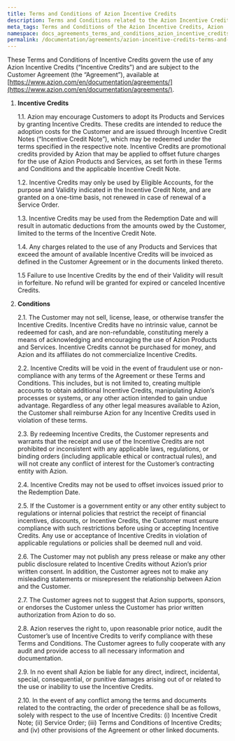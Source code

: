 ```yaml
---
title: Terms and Conditions of Azion Incentive Credits
description: Terms and Conditions related to the Azion Incentive Credits
meta_tags: Terms and Conditions of the Azion Incentive Credits, Azion
namespace: docs_agreements_terms_and_conditions_azion_incentive_credits
permalink: /documentation/agreements/azion-incentive-credits-terms-and-conditions/
---
```


These Terms and Conditions of Incentive Credits govern the use of any Azion Incentive Credits (“Incentive Credits”) and are subject to the Customer Agreement (the “Agreement”), available at [https://www.azion.com/en/documentation/agreements/](https://www.azion.com/en/documentation/agreements/).

1. **Incentive Credits**

   1.1. Azion may encourage Customers to adopt its Products and Services by granting Incentive Credits. These credits are intended to reduce the adoption costs for the Customer and are issued through Incentive Credit Notes (“Incentive Credit Note”), which may be redeemed under the terms specified in the respective note. Incentive Credits are promotional credits provided by Azion that may be applied to offset future charges for the use of Azion Products and Services, as set forth in these Terms and Conditions and the applicable Incentive Credit Note.

   1.2. Incentive Credits may only be used by Eligible Accounts, for the purpose and Validity indicated in the Incentive Credit Note, and are granted on a one-time basis, not renewed in case of renewal of a Service Order.

   1.3. Incentive Credits may be used from the Redemption Date and will result in automatic deductions from the amounts owed by the Customer, limited to the terms of the Incentive Credit Note.

   1.4. Any charges related to the use of any Products and Services that exceed the amount of available Incentive Credits will be invoiced as defined in the Customer Agreement or in the documents linked thereto.

   1.5 Failure to use Incentive Credits by the end of their Validity will result in forfeiture. No refund will be granted for expired or canceled Incentive Credits.

2. **Conditions**

   2.1. The Customer may not sell, license, lease, or otherwise transfer the Incentive Credits. Incentive Credits have no intrinsic value, cannot be redeemed for cash, and are non-refundable, constituting merely a means of acknowledging and encouraging the use of Azion Products and Services. Incentive Credits cannot be purchased for money, and Azion and its affiliates do not commercialize Incentive Credits.

   2.2. Incentive Credits will be void in the event of fraudulent use or non-compliance with any terms of the Agreement or these Terms and Conditions. This includes, but is not limited to, creating multiple accounts to obtain additional Incentive Credits, manipulating Azion’s processes or systems, or any other action intended to gain undue advantage. Regardless of any other legal measures available to Azion, the Customer shall reimburse Azion for any Incentive Credits used in violation of these terms.

   2.3. By redeeming Incentive Credits, the Customer represents and warrants that the receipt and use of the Incentive Credits are not prohibited or inconsistent with any applicable laws, regulations, or binding orders (including applicable ethical or contractual rules), and will not create any conflict of interest for the Customer’s contracting entity with Azion.

   2.4. Incentive Credits may not be used to offset invoices issued prior to the Redemption Date.

   2.5. If the Customer is a government entity or any other entity subject to regulations or internal policies that restrict the receipt of financial incentives, discounts, or Incentive Credits, the Customer must ensure compliance with such restrictions before using or accepting Incentive Credits. Any use or acceptance of Incentive Credits in violation of applicable regulations or policies shall be deemed null and void.

   2.6. The Customer may not publish any press release or make any other public disclosure related to Incentive Credits without Azion’s prior written consent. In addition, the Customer agrees not to make any misleading statements or misrepresent the relationship between Azion and the Customer.

   2.7. The Customer agrees not to suggest that Azion supports, sponsors, or endorses the Customer unless the Customer has prior written authorization from Azion to do so.

   2.8. Azion reserves the right to, upon reasonable prior notice, audit the Customer’s use of Incentive Credits to verify compliance with these Terms and Conditions. The Customer agrees to fully cooperate with any audit and provide access to all necessary information and documentation.

   2.9. In no event shall Azion be liable for any direct, indirect, incidental, special, consequential, or punitive damages arising out of or related to the use or inability to use the Incentive Credits.

   2.10. In the event of any conflict among the terms and documents related to the contracting, the order of precedence shall be as follows, solely with respect to the use of Incentive Credits: (i) Incentive Credit Note; (ii) Service Order; (iii) Terms and Conditions of Incentive Credits; and (iv) other provisions of the Agreement or other linked documents.